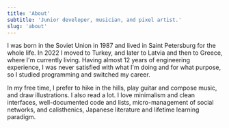 ```yaml
---
title: 'About'
subtitle: 'Junior developer, musician, and pixel artist.'
slug: 'about'
---
```


I was born in the Soviet Union in 1987 and lived in Saint Petersburg for the
whole life. In 2022 I moved to Turkey, and later to Latvia and then to Greece,
where I'm currently living. Having almost 12 years of engineering experience, I
was never satisfied with what I'm doing and for what purpose, so I studied
programming and switched my career.

In my free time, I prefer to hike in the hills, play guitar and compose music,
and draw illustrations. I also read a lot. I love minimalism and clean
interfaces, well-documented code and lists, micro-management of social networks,
and calisthenics, Japanese literature and lifetime learning paradigm.
